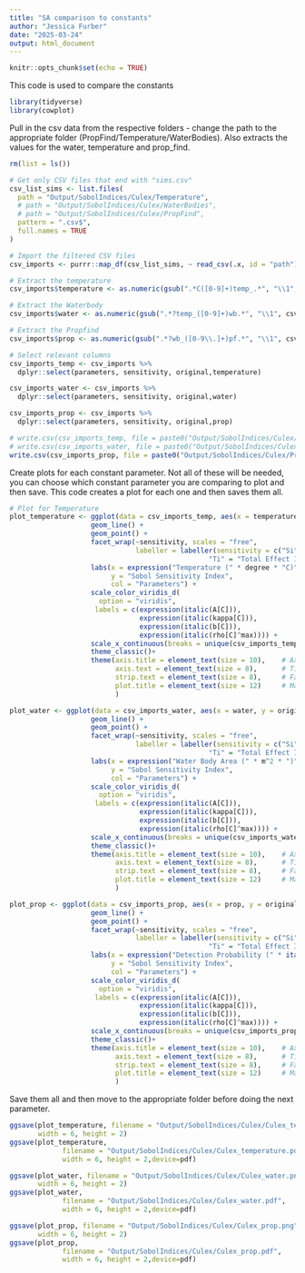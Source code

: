 ```yaml
---
title: "SA comparison to constants"
author: "Jessica Furber"
date: "2025-03-24"
output: html_document
---
```


```r
knitr::opts_chunk$set(echo = TRUE)
```

This code is used to compare the constants


```r
library(tidyverse)
library(cowplot)
```

Pull in the csv data from the respective folders - change the path to the appropriate folder (PropFind/Temperature/WaterBodies). Also extracts the values for the water, temperature and prop_find.

```r
rm(list = ls())

# Get only CSV files that end with "sims.csv"
csv_list_sims <- list.files(
  path = "Output/SobolIndices/Culex/Temperature",
  # path = "Output/SobolIndices/Culex/WaterBodies",
  # path = "Output/SobolIndices/Culex/PropFind",
  pattern = ".csv$", 
  full.names = TRUE
)

# Import the filtered CSV files
csv_imports <- purrr::map_df(csv_list_sims, ~ read_csv(.x, id = "path"))

# Extract the temperature
csv_imports$temperature <- as.numeric(gsub(".*C([0-9]+)temp_.*", "\\1", csv_imports$path))

# Extract the Waterbody
csv_imports$water <- as.numeric(gsub(".*?temp_([0-9]+)wb.*", "\\1", csv_imports$path))

# Extract the Propfind
csv_imports$prop <- as.numeric(gsub(".*?wb_([0-9\\.]+)pf.*", "\\1", csv_imports$path))

# Select relevant columns
csv_imports_temp <- csv_imports %>%
  dplyr::select(parameters, sensitivity, original,temperature)

csv_imports_water <- csv_imports %>%
  dplyr::select(parameters, sensitivity, original,water)

csv_imports_prop <- csv_imports %>%
  dplyr::select(parameters, sensitivity, original,prop)

```
```r
# write.csv(csv_imports_temp, file = paste0("Output/SobolIndices/Culex/Temperature/", "Temperature_compare.csv"))
# write.csv(csv_imports_water, file = paste0("Output/SobolIndices/Culex/WaterBodies/", "Water_compare.csv"))
write.csv(csv_imports_prop, file = paste0("Output/SobolIndices/Culex/PropFind/", "Prop_compare.csv"))
```

Create plots for each constant parameter. Not all of these will be needed, you can choose which constant parameter you are comparing to plot and then save. This code creates a plot for each one and then saves them all.

```r

# Plot for Temperature
plot_temperature <- ggplot(data = csv_imports_temp, aes(x = temperature, y = original, col = parameters)) + 
                    geom_line() + 
                    geom_point() + 
                    facet_wrap(~sensitivity, scales = "free",
                               labeller = labeller(sensitivity = c("Si" = "First Order Index", 
                                                 "Ti" = "Total Effect Index"))) +
                    labs(x = expression("Temperature (" * degree * "C)"),
                         y = "Sobol Sensitivity Index",
                         col = "Parameters") +
                    scale_color_viridis_d(
                      option = "viridis",
                     labels = c(expression(italic(A[C])), 
                                expression(italic(kappa[C])), 
                                expression(italic(b[C])), 
                                expression(italic(rho[C]^max)))) +
                    scale_x_continuous(breaks = unique(csv_imports_temp$temperature)) +
                    theme_classic()+
                    theme(axis.title = element_text(size = 10),    # Axis labels
                          axis.text = element_text(size = 8),      # Tick labels
                          strip.text = element_text(size = 8),     # Facet titles
                          plot.title = element_text(size = 12)     # Main title) 
                          )

plot_water <- ggplot(data = csv_imports_water, aes(x = water, y = original, col = parameters)) + 
                    geom_line() + 
                    geom_point() + 
                    facet_wrap(~sensitivity, scales = "free",
                               labeller = labeller(sensitivity = c("Si" = "First Order Index", 
                                                 "Ti" = "Total Effect Index"))) +
                    labs(x = expression("Water Body Area (" * m^2 * ")"),
                         y = "Sobol Sensitivity Index",
                         col = "Parameters") +
                    scale_color_viridis_d(
                      option = "viridis",
                     labels = c(expression(italic(A[C])), 
                                expression(italic(kappa[C])), 
                                expression(italic(b[C])), 
                                expression(italic(rho[C]^max)))) +
                    scale_x_continuous(breaks = unique(csv_imports_water$water)) +
                    theme_classic()+
                    theme(axis.title = element_text(size = 10),    # Axis labels
                          axis.text = element_text(size = 8),      # Tick labels
                          strip.text = element_text(size = 8),     # Facet titles
                          plot.title = element_text(size = 12)     # Main title) 
                          )

plot_prop <- ggplot(data = csv_imports_prop, aes(x = prop, y = original, col = parameters)) + 
                    geom_line() + 
                    geom_point() + 
                    facet_wrap(~sensitivity, scales = "free",
                               labeller = labeller(sensitivity = c("Si" = "First Order Index", 
                                                 "Ti" = "Total Effect Index"))) +
                    labs(x = expression("Detection Probability (" * italic(p[f]) * ")"),
                         y = "Sobol Sensitivity Index",
                         col = "Parameters") +
                    scale_color_viridis_d(
                      option = "viridis", 
                     labels = c(expression(italic(A[C])), 
                                expression(italic(kappa[C])), 
                                expression(italic(b[C])), 
                                expression(italic(rho[C]^max)))) +
                    scale_x_continuous(breaks = unique(csv_imports_prop$prop)) +
                    theme_classic()+
                    theme(axis.title = element_text(size = 10),    # Axis labels
                          axis.text = element_text(size = 8),      # Tick labels
                          strip.text = element_text(size = 8),     # Facet titles
                          plot.title = element_text(size = 12)     # Main title) 
                          )

```

Save them all and then move to the appropriate folder before doing the next parameter.

```r

ggsave(plot_temperature, filename = "Output/SobolIndices/Culex/Culex_temperature.png",
       width = 6, height = 2)
ggsave(plot_temperature,
             filename = "Output/SobolIndices/Culex/Culex_temperature.pdf",
             width = 6, height = 2,device=pdf)

ggsave(plot_water, filename = "Output/SobolIndices/Culex/Culex_water.png",
       width = 6, height = 2)
ggsave(plot_water,
             filename = "Output/SobolIndices/Culex/Culex_water.pdf",
             width = 6, height = 2,device=pdf)

ggsave(plot_prop, filename = "Output/SobolIndices/Culex/Culex_prop.png",
       width = 6, height = 2)
ggsave(plot_prop,
             filename = "Output/SobolIndices/Culex/Culex_prop.pdf",
             width = 6, height = 2,device=pdf)
```

